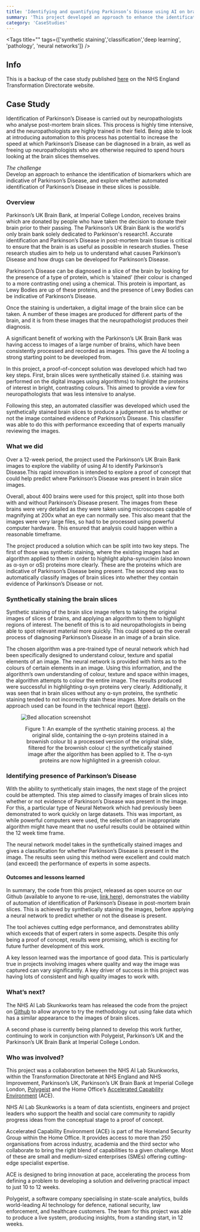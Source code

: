 ```yaml
---
title: 'Identifying and quantifying Parkinson’s Disease using AI on brain slices'
summary: 'This project developed an approach to enhance the identification of biomarkers which are indicative of Parkinson’s Disease, and explored whether automated identification of Parkinson’s Disease in these slices is possible'
category: 'CaseStudies'
---
```


<Tags title="" tags={['synthetic staining','classification','deep learning', 'pathology', 'neural networks']} />


## Info
This is a backup of the case study published [here](https://transform.england.nhs.uk/ai-lab/explore-all-resources/develop-ai/identifying-and-quantifying-parkinsons-disease-using-ai-on-brain-slices/) on the NHS England Transformation Directorate website.

## Case Study
Identification of Parkinson’s Disease is carried out by neuropathologists who analyse post-mortem brain slices. This process is highly time intensive, and the neuropathologists are highly trained in their field. Being able to look at introducing automation to this process has potential to increase the speed at which Parkinson’s Disease can be diagnosed in a brain, as well as freeing up neuropathologists who are otherwise required to spend hours looking at the brain slices themselves.

*The challenge*  
Develop an approach to enhance the identification of biomarkers which are indicative of Parkinson’s Disease, and explore whether automated identification of Parkinson’s Disease in these slices is possible.


### Overview
Parkinson’s UK Brain Bank, at Imperial College London, receives brains which are donated by people who have taken the decision to donate their brain prior to their passing. The Parkinson’s UK Brain Bank is the world's only brain bank solely dedicated to Parkinson's research1. Accurate identification and Parkinson’s Disease in post-mortem brain tissue is critical to ensure that the brain is as useful as possible in research studies. These research studies aim to help us to understand what causes Parkinson’s Disease and how drugs can be developed for Parkinson’s Disease.

Parkinson’s Disease can be diagnosed in a slice of the brain by looking for the presence of a type of protein, which is ‘stained’ (their colour is changed to a more contrasting one) using a chemical. This protein is important, as Lewy Bodies are up of these proteins, and the presence of Lewy Bodies can be indicative of Parkinson’s Disease.

Once the staining is undertaken, a digital image of the brain slice can be taken. A number of these images are produced for different parts of the brain, and it is from these images that the neuropathologist produces their diagnosis.

A significant benefit of working with the Parkinson’s UK Brain Bank was having access to images of a large number of brains, which have been consistently processed and recorded as images. This gave the AI tooling a strong starting point to be developed from.

In this project, a proof-of-concept solution was developed which had two key steps. First, brain slices were synthetically stained (i.e. staining was performed on the digital images using algorithms) to highlight the proteins of interest in bright, contrasting colours. This aimed to provide a view for neuropathologists that was less intensive to analyse.

Following this step, an automated classifier was developed which used the synthetically stained brain slices to produce a judgement as to whether or not the image contained evidence of Parkinson’s Disease. This classifier was able to do this with performance exceeding that of experts manually reviewing the images.

### What we did
Over a 12-week period, the project used the Parkinson’s UK Brain Bank images to explore the viability of using AI to identify Parkinson’s Disease.This rapid innovation is intended to explore a proof of concept that could help predict where Parkinson’s Disease was present in brain slice images.

Overall, about 400 brains were used for this project, split into those both with and without Parkinson’s Disease present. The images from these brains were very detailed as they were taken using microscopes capable of magnifying at 200x what an eye can normally see. This also meant that the images were very large files, so had to be processed using powerful computer hardware. This ensured that analysis could happen within a reasonable timeframe.

The project produced a solution which can be split into two key steps. The first of those was synthetic staining, where the existing images had an algorithm applied to them in order to highlight alpha-synuclein (also known as α-syn or αS) proteins more clearly. These are the proteins which are indicative of Parkinson’s Disease being present. The second step was to automatically classify images of brain slices into whether they contain evidence of Parkinson’s Disease or not.

### Synthetically staining the brain slices
Synthetic staining of the brain slice image refers to taking the original images of slices of brains, and applying an algorithm to them to highlight regions of interest. The benefit of this is to aid neuropathologists in being able to spot relevant material more quickly. This could speed up the overall process of diagnosing Parkinson’s Disease in an image of a brain slice.

The chosen algorithm was a pre-trained type of neural network which had been specifically designed to understand colour, texture and spatial elements of an image. The neural network is provided with hints as to the colours of certain elements in an image. Using this information, and the algorithm’s own understanding of colour, texture and space within images, the algorithm attempts to colour the entire image. The results produced were successful in highlighting α-syn proteins very clearly. Additionally, it was seen that in brain slices without any α-syn proteins, the synthetic staining tended to not incorrectly stain these images. More details on the approach used can be found in the technical report ([here](https://www.biorxiv.org/content/10.1101/2022.08.30.505459v1)).



<figure>

![Bed allocation screenshot](images/Parkinsons_synthetic_brain_slices.width-800.png)

<figcaption align = "center">Figure 1: An example of the synthetic staining process. a) the original slide, containing the α-syn proteins stained in a brownish colour b) a processed version of the original slide, filtered for the brownish colour c) the synthetically stained image after the algorithm has been applied to it. The α-syn proteins are now highlighted in a greenish colour.</figcaption>
</figure>

### Identifying presence of Parkinson’s Disease
With the ability to synthetically stain images, the next stage of the project could be attempted. This step aimed to classify images of brain slices into whether or not evidence of Parkinson’s Disease was present in the image. For this, a particular type of Neural Network which had previously been demonstrated to work quickly on large datasets. This was important, as while powerful computers were used, the selection of an inappropriate algorithm might have meant that no useful results could be obtained within the 12 week time frame.

The neural network model takes in the synthetically stained images and gives a classification for whether Parkinson’s Disease is present in the image. The results seen using this method were excellent and could match (and exceed) the performance of experts in some aspects.

#### Outcomes and lessons learned
In summary, the code from this project, released as open source on our Github (available to anyone to re-use, [link here](https://github.com/nhsx/skunkworks-parkinsons-detection)), demonstrates the viability of automation of identification of Parkinson’s Disease in post-mortem brain slices. This is achieved by synthetically staining the images, before applying a neural network to predict whether or not the disease is present.

The tool achieves cutting edge performance, and demonstrates ability which exceeds that of expert raters in some aspects. Despite this only being a proof of concept, results were promising, which is exciting for future further development of this work.

A key lesson learned was the importance of good data. This is particularly true in projects involving images where quality and way the image was captured can vary significantly. A key driver of success in this project was having lots of consistent and high quality images to work with.

### What’s next?
The NHS AI Lab Skunkworks team has released the code from the project on [Github](https://github.com/nhsx/skunkworks-parkinsons-detection) to allow anyone to try the methodology out using fake data which has a similar appearance to the images of brain slices.

A second phase is currently being planned to develop this work further, continuing to work in conjunction with Polygeist, Parkinson’s UK and the Parkinson’s UK Brain Bank at Imperial College London.

### Who was involved?
This project was a collaboration between the NHS AI Lab Skunkworks, within the Transformation Directorate at NHS England and NHS Improvement, Parkinson’s UK, Parkinson’s UK Brain Bank at Imperial College London, [Polygeist](https://polygei.st/) and the Home Office’s [Accelerated Capability Environment](https://www.gov.uk/government/groups/accelerated-capability-environment-ace) (ACE).

NHS AI Lab Skunkworks is a team of data scientists, engineers and project leaders who support the health and social care community to rapidly progress ideas from the conceptual stage to a proof of concept.

Accelerated Capability Environment (ACE) is part of the Homeland Security Group within the Home Office. It provides access to more than 250 organisations from across industry, academia and the third sector who collaborate to bring the right blend of capabilities to a given challenge. Most of these are small and medium-sized enterprises (SMEs) offering cutting-edge specialist expertise.

ACE is designed to bring innovation at pace, accelerating the process from defining a problem to developing a solution and delivering practical impact to just 10 to 12 weeks.

Polygeist, a software company specialising in state-scale analytics, builds world-leading AI technology for defence, national security, law enforcement, and healthcare customers. The team for this project was able to produce a live system, producing insights, from a standing start, in 12 weeks.


